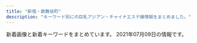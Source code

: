 ```yaml
---
title: "新宿・歌舞伎町"
description: "キーワード別にの巨乳アジアン・チャイナエステ嬢情報をまとめました。"
---
```


新着画像と新着キーワードをまとめています。
2021年07月09日の情報です。

<DmmAffiliateIns />
<KeywordTable
  shops={
    [
    {
        "station": "\u897f\u6b66\u65b0\u5bbf\u99c5\u5317\u53e3",
        "keywords": {},
        "img_links": [
            "http://www.yu-yu.work/img/miki1.jpg",
            "http://www.yu-yu.work/images/2.jpg",
            "http://www.yu-yu.work/images/info.jpg",
            "http://www.yu-yu.work/images/int1.png",
            "http://www.yu-yu.work/images/line.png",
            "http://www.yu-yu.work/img/yumi1.jpg",
            "http://www.yu-yu.work/img/nana1.jpg",
            "http://www.yu-yu.work/images/b1.jpg",
            "http://www.yu-yu.work/images/staff_t.jpg",
            "http://www.yu-yu.work/images/int2.png",
            "http://www.yu-yu.work/images/7.jpg",
            "http://www.yu-yu.work/staff/nana.jpg",
            "http://www.yu-yu.work/images/b2.jpg",
            "http://www.yu-yu.work/images/6.jpg",
            "http://www.yu-yu.work/images/ac2.jpg",
            "http://www.yu-yu.work/images/ac1.jpg",
            "http://www.yu-yu.work/images/5.jpg",
            "http://www.yu-yu.work/staff/yumi.jpg",
            "http://www.yu-yu.work/images/head.jpg",
            "http://www.yu-yu.work/images/sys.jpg",
            "http://www.yu-yu.work/images/news.jpg",
            "http://www.yu-yu.work/img/misaki1.jpg",
            "http://www.yu-yu.work/staff/miki.jpg",
            "http://www.yu-yu.work/images/interior_t.jpg",
            "http://www.yu-yu.work/images/mobile.jpg",
            "http://www.yu-yu.work/staff/misaki.jpg"
        ],
        "name": "\u8679\u83ef \u3044\u308d\u306f",
        "url": "http://www.yu-yu.work/"
    },
    {
        "keywords": {
            "86": 2,
            "D": 3
        },
        "img_links": [
            "http://ciretva.xyz/picture/room2.jpg",
            "http://ciretva.xyz/uploads/210601/1-2106011H615V5.jpg",
            "http://ciretva.xyz/picture/room1.jpg",
            "http://ciretva.xyz/picture/news.jpg",
            "http://ciretva.xyz/picture/face.jpg",
            "http://ciretva.xyz/picture/room3.jpg",
            "http://ciretva.xyz/picture/face_bj1.png",
            "http://ciretva.xyz/uploads/201021/1-201021155T02L.jpg",
            "http://ciretva.xyz/picture/s_staff.png",
            "http://ciretva.xyz/uploads/201021/1-201021155T9631.jpg",
            "http://ciretva.xyz/picture/room4.jpg",
            "http://ciretva.xyz/picture/top.jpg",
            "http://ciretva.xyz/uploads/201021/1-201021155925315.jpg",
            "http://ciretva.xyz/uploads/201021/1-201021155932238.jpg",
            "http://ciretva.xyz/picture/pick.jpg",
            "http://ciretva.xyz/uploads/210601/1-2106011H604649.jpg"
        ],
        "url": "http://ciretva.xyz/",
        "station": "\u897f\u6b66\u65b0\u5bbf\u99c5\u5317\u53e3",
        "name": "\u4f73\u7e01 \uff5e\u304b\u3048\u3093\uff5e"
    },
    {
        "station": "JR\u65b0\u5bbf\u99c5\u6771\u53e3",
        "keywords": {
            "C": 8
        },
        "url": "http://hi-msg.com/koyuki/",
        "img_links": [
            "http://hi-msg.com/koyuki/img/english-t5.png",
            "http://hi-msg.com/koyuki/img/card-english.png",
            "http://hi-msg.com/koyuki/img/tel.png",
            "http://hi-msg.com/koyuki/img/p-5.jpg",
            "http://hi-msg.com/koyuki/img/t-1.png",
            "http://hi-msg.com/koyuki/img/p-1.jpg",
            "http://hi-msg.com/koyuki/img/newstback.png",
            "http://hi-msg.com/koyuki/img/kanban4s.jpg",
            "http://hi-msg.com/koyuki/img/english-t3.png",
            "http://hi-msg.com/koyuki/img/botton.png",
            "http://hi-msg.com/koyuki/img/t-3.png",
            "http://hi-msg.com/koyuki/img/p-3-1.jpg",
            "http://hi-msg.com/koyuki/img/p-8.jpg",
            "http://hi-msg.com/koyuki/img/english-t1.png",
            "http://hi-msg.com/koyuki/img/tit.png",
            "http://hi-msg.com/koyuki/img/p-4-1.jpg",
            "http://hi-msg.com/koyuki/img/english-t4.png",
            "http://hi-msg.com/koyuki/img/p-10.jpg",
            "http://hi-msg.com/koyuki/img/p-7-1.jpg",
            "http://hi-msg.com/koyuki/img/p-6-1.jpg",
            "http://hi-msg.com/koyuki/img/p-7.jpg",
            "http://hi-msg.com/koyuki/img/p-6.jpg",
            "http://hi-msg.com/koyuki/img/p-2.jpg",
            "http://hi-msg.com/koyuki/img/p-8-1.jpg",
            "http://hi-msg.com/koyuki/img/card.png",
            "http://hi-msg.com/koyuki/img/t-2.png",
            "http://hi-msg.com/koyuki/img/p-3.jpg",
            "http://hi-msg.com/koyuki/img/english-t2.png",
            "http://hi-msg.com/koyuki/img/p-11.jpg",
            "http://hi-msg.com/koyuki/img/p-0.jpg",
            "http://hi-msg.com/koyuki/img/p-2-1.jpg",
            "http://hi-msg.com/koyuki/img/p-4.jpg",
            "http://hi-msg.com/koyuki/img/kanban4.jpg",
            "http://hi-msg.com/koyuki/img/english-t6.png",
            "http://hi-msg.com/koyuki/img/p-9.jpg",
            "http://hi-msg.com/koyuki/img/re.png",
            "http://hi-msg.com/koyuki/img/head.png"
        ],
        "name": "KOYUKI"
    },
    {
        "name": "\u6c17\u697d",
        "station": "JR\u65b0\u5bbf\u99c5\u897f\u53e3",
        "url": "http://yurali.oks.bz/",
        "img_links": [
            "http://yurali.oks.bz/images/room3.jpg",
            "http://yurali.oks.bz/images/acc4.jpg",
            "http://yurali.oks.bz/photos/sites/48/2020/06/2020063002493351.jpg",
            "http://yurali.oks.bz/images/mobile.jpg",
            "http://yurali.oks.bz/images/room4.jpg",
            "http://yurali.oks.bz/photos/sites/48/2021/03/2021033110254887.jpg",
            "http://yurali.oks.bz/photos/sites/48/2020/09/2020090809341126.jpg",
            "http://yurali.oks.bz/images/right.jpg",
            "http://yurali.oks.bz/photos/sites/48/2021/03/2021033110254811.jpg",
            "http://yurali.oks.bz/images/top.jpg",
            "http://yurali.oks.bz/images/s1.jpg",
            "http://yurali.oks.bz/images/acc2.jpg",
            "http://yurali.oks.bz/images/s3.jpg",
            "http://yurali.oks.bz/images/kanban.jpg",
            "http://yurali.oks.bz/images/content.jpg",
            "http://yurali.oks.bz/photos/sites/48/2020/09/2020090809341490.jpg",
            "http://yurali.oks.bz/images/room1.jpg",
            "http://yurali.oks.bz/images/s_new.png",
            "http://yurali.oks.bz/images/room2.jpg",
            "http://yurali.oks.bz/images/s2.jpg",
            "http://yurali.oks.bz/images/acc1.jpg",
            "http://yurali.oks.bz/images/s4.jpg",
            "http://yurali.oks.bz/images/acc3.jpg",
            "http://yurali.oks.bz/photos/sites/48/2020/09/2020090809340917.jpg",
            "http://yurali.oks.bz/images/line.jpg"
        ],
        "keywords": {
            "85": 10,
            "87": 10,
            "\u4e73": 1,
            "\u80f8": 1,
            "D": 20,
            "E": 10,
            "86": 10
        }
    },
    {
        "img_links": [],
        "name": "\u73ca\u745a",
        "url": "https://sango.tyo.cm/",
        "station": "\u897f\u65b0\u5bbf\u99c5",
        "keywords": {}
    },
    {
        "keywords": {},
        "name": "\u5915\u9727 \u3086\u3046\u304e\u308a",
        "url": "https://shinjuku-mensesthe.com/",
        "img_links": [
            "https://shinjuku-mensesthe.com/staff/arisa-s1.jpg",
            "https://shinjuku-mensesthe.com/images/top2.jpg",
            "https://shinjuku-mensesthe.com/menu/staff.png",
            "https://shinjuku-mensesthe.com/menu/blog.png",
            "https://shinjuku-mensesthe.com/icon/yelp.png",
            "https://shinjuku-mensesthe.com/images/footer-r.png",
            "https://shinjuku-mensesthe.com/images/header3.png",
            "https://shinjuku-mensesthe.com/room/room-l4.jpg",
            "https://shinjuku-mensesthe.com/link/mens-esthe.png",
            "https://shinjuku-mensesthe.com/images/footer-l.png",
            "https://shinjuku-mensesthe.com/staff/seira-s1.jpg",
            "https://shinjuku-mensesthe.com/images/main-top.jpg",
            "https://shinjuku-mensesthe.com/staff/hikaru-l1.jpg",
            "https://shinjuku-mensesthe.com/icon/facebook.png",
            "https://shinjuku-mensesthe.com/staff/arisa-l1.jpg",
            "https://shinjuku-mensesthe.com/massage/2020/10/05/yuki-s1.jpg",
            "https://shinjuku-mensesthe.com/staff/yuki-l1.jpg",
            "https://shinjuku-mensesthe.com/menu/info.png",
            "https://shinjuku-mensesthe.com/massage/2020/10/21/risa-s1.jpg",
            "https://shinjuku-mensesthe.com/images/flower.png",
            "https://shinjuku-mensesthe.com/button/blog.png",
            "https://shinjuku-mensesthe.com/button/staff.png",
            "https://shinjuku-mensesthe.com/staff/seira-l1.jpg",
            "https://shinjuku-mensesthe.com/massage/2020/09/14/hana-s1.jpg",
            "https://shinjuku-mensesthe.com/images/top3.jpg",
            "https://shinjuku-mensesthe.com/room/room-l1.jpg",
            "https://shinjuku-mensesthe.com/massage/2020/07/31/covit19.jpg",
            "https://shinjuku-mensesthe.com/icon/twitter.png",
            "https://shinjuku-mensesthe.com/room/room-l2.jpg",
            "https://scdn.line-apps.com/n/line_add_friends/btn/ja.png",
            "https://shinjuku-mensesthe.com/staff/hana-s1.jpg",
            "https://shinjuku-mensesthe.com/staff/hikaru-s1.jpg",
            "https://shinjuku-mensesthe.com/menu/home.png",
            "https://shinjuku-mensesthe.com/massage/2021/03/27/blog.jpg",
            "https://shinjuku-mensesthe.com/images/main-sp.jpg",
            "https://shinjuku-mensesthe.com/button/home.png",
            "https://shinjuku-mensesthe.com/images/clear.png",
            "https://shinjuku-mensesthe.com/icon/line.png",
            "https://shinjuku-mensesthe.com/images/main-small.jpg",
            "https://shinjuku-mensesthe.com/staff/kana-l1.jpg",
            "https://shinjuku-mensesthe.com/room/room-l3.jpg",
            "https://shinjuku-mensesthe.com/images/top1.jpg",
            "https://shinjuku-mensesthe.com/images/camp.png",
            "https://shinjuku-mensesthe.com/staff/yuki-s1.jpg",
            "https://shinjuku-mensesthe.com/staff/hana-l1.jpg",
            "https://shinjuku-mensesthe.com/staff/shiori-s1.jpg",
            "https://shinjuku-mensesthe.com/images/qrcode.png",
            "https://shinjuku-mensesthe.com/staff/kana-s1.jpg"
        ],
        "station": "JR\u65b0\u5bbf\u99c5\u6771\u53e3"
    },
    {
        "station": "JR\u65b0\u5bbf\u99c5\u6771\u53e3",
        "img_links": [
            "http://relaxia.work/images/top.png",
            "http://relaxia.work/images/side_mobile.jpg",
            "http://relaxia.work/images/link_nav03.jpg",
            "http://relaxia.work/images/link_nav04.jpg",
            "http://relaxia.work/images/ico01.png",
            "http://relaxia.work/images/link_nav05.jpg",
            "http://relaxia.work/images/info3.jpg",
            "http://relaxia.work/images/side_link.jpg",
            "http://relaxia.work/images/note.jpg",
            "http://relaxia.work/img/yuki1.jpg",
            "http://relaxia.work/images/link_nav06.jpg",
            "http://relaxia.work/img/sizuka1.jpg",
            "http://relaxia.work/images/top_slider01.jpg",
            "http://relaxia.work/img/haru1.jpg",
            "http://relaxia.work/images/sp_top.jpg",
            "http://relaxia.work/images/info2.jpg",
            "http://relaxia.work/images/info1.jpg",
            "http://relaxia.work/images/link_nav01.jpg",
            "http://relaxia.work/images/side_tel.jpg",
            "http://relaxia.work/images/link_nav02.jpg"
        ],
        "name": "\u30ea\u30e9\u30af\u30b7\u30a2\u30fc",
        "keywords": {},
        "url": "http://relaxia.work/"
    },
    {
        "name": "\u30d4\u30e5\u30a2\u30ea\u30be\u30fc\u30c8II",
        "url": "http://pure-resort.tyo.cm/",
        "img_links": [],
        "keywords": {},
        "station": "JR\u65b0\u5bbf\u99c5\u6771\u53e3"
    },
    {
        "img_links": [
            "http://genkimorimori.este88.com/images/mika1.jpg",
            "http://genkimorimori.este88.com/gals/risa1.jpg",
            "http://genkimorimori.este88.com/images/koyuki1.jpg",
            "http://genkimorimori.este88.com/images/ph1.jpg",
            "http://genkimorimori.este88.com/img/kixyoko1.jpg",
            "http://genkimorimori.este88.com/img/momo1.jpg",
            "http://genkimorimori.este88.com/images/kaori1.jpg",
            "http://genkimorimori.este88.com/images/kixyoko1.jpg",
            "http://genkimorimori.este88.com/images/momo1.jpg",
            "http://genkimorimori.este88.com/img/mika1.jpg",
            "http://genkimorimori.este88.com/img/koyuki1.jpg",
            "http://genkimorimori.este88.com/images/r02.jpg",
            "http://genkimorimori.este88.com/gals/koko1.jpg",
            "http://genkimorimori.este88.com/images/r04.jpg",
            "http://genkimorimori.este88.com/gals/nnana1.jpg",
            "http://genkimorimori.este88.com/img/kaori1.jpg",
            "http://genkimorimori.este88.com/gals/sayuri1.jpg",
            "http://genkimorimori.este88.com/images/r01.jpg"
        ],
        "station": "\u897f\u6b66\u65b0\u5bbf\u99c5\u5317\u53e3",
        "url": "http://genkimorimori.este88.com/",
        "keywords": {},
        "name": "\u5143\u6c17\u30e2\u30ea\u30e2\u30ea"
    },
    {
        "keywords": {},
        "url": "https://gokujo.iest.info/",
        "img_links": [],
        "station": "JR\u65b0\u5bbf\u99c5",
        "name": "\u65b0\u5bbf\u6975\u4e0a\u30e1\u30f3\u30ba\u30a8\u30b9\u30c6"
    },
    {
        "img_links": [
            "http://crystal-est.net/uploads/crystal/2017/03/subvisual_link.png",
            "http://crystal-est.net/uploads/crystal/images/xing.png",
            "http://crystal-est.net/uploads/crystal/2018/08/wechatimg49.jpeg",
            "http://crystal-est.net/uploads/crystal/images/icon_flower.png",
            "http://crystal-est.net/uploads/crystal/2020/12/img_6830.jpg",
            "http://crystal-est.net/uploads/crystal/images/subvisual_staff.png",
            "http://crystal-est.net/uploads/crystal/2018/05/mayu1.jpeg",
            "http://ruby-es.com/uploads/rubyes/2017/02/img_info_03.png",
            "http://crystal-est.net/uploads/crystal/2017/04/leftmovie.png",
            "http://ruby-es.com/uploads/rubyes/2017/02/img_info_02.png",
            "http://crystal-est.net/uploads/crystal/2017/03/subvisual_qa.png",
            "http://crystal-est.net/uploads/crystal/2017/03/subvisual_reserve.png",
            "http://crystal-est.net/uploads/crystal/images/p01.png",
            "http://crystal-est.net/uploads/crystal/2017/02/wifi.jpg",
            "http://crystal-est.net/uploads/crystal/2018/08/wechatimg51.jpeg",
            "http://crystal-est.net/uploads/crystal/images/no-photo.jpg",
            "http://crystal-est.net/uploads/crystal/2018/07/wechatimg30.jpeg",
            "http://ruby-es.com/uploads/rubyes/2017/02/img_info_01.png",
            "http://ruby-es.com/uploads/rubyes/2017/02/img_info_04.png",
            "http://crystal-est.net/uploads/crystal/2017/03/subvisual_magazine1.png",
            "http://crystal-est.net/uploads/crystal/2017/03/subvisual_info.png",
            "http://crystal-est.net/uploads/crystal/2017/04/bnr_side_01.png",
            "http://crystal-est.net/uploads/crystal/2017/03/subvisual_enquete1.png",
            "http://ruby-es.com/uploads/rubyes/2017/02/img_info_05.png",
            "http://crystal-est.net/uploads/crystal/2018/07/wechatimg31.jpeg",
            "http://crystal-est.net/uploads/crystal/2017/03/bnr_side_042.png",
            "http://crystal-est.net/uploads/crystal/2017/04/line2.png",
            "http://crystal-est.net/uploads/crystal/2017/03/btn_top_01.png",
            "http://ruby-es.com/uploads/rubyes/2017/02/img_info_06.png",
            "http://crystal-est.net/uploads/crystal/2017/04/web.png",
            "http://crystal-est.net/uploads/crystal/2017/03/btn_top_03.png",
            "http://crystal-est.net/uploads/crystal/2017/03/subvisual_contact.png",
            "http://crystal-est.net/uploads/crystal/2017/03/bnr_side_032.png",
            "http://crystal-est.net/uploads/crystal/2017/02/ameba.jpg",
            "http://crystal-est.net/uploads/crystal/2017/03/icon_flower.png",
            "http://crystal-est.net/uploads/crystal/2017/03/ruby6.png",
            "http://crystal-est.net/uploads/crystal/2017/03/btn_top_02.png",
            "http://crystal-est.net/uploads/crystal/2018/07/wechatimg26.jpeg",
            "http://crystal-est.net/uploads/crystal/2017/03/bnr_side_credit1.png",
            "http://crystal-est.net/uploads/crystal/2017/03/treatment2.png",
            "http://crystal-est.net/uploads/crystal/2020/11/tel.jpg",
            "http://crystal-est.net/uploads/crystal/2020/12/img_6902.jpg",
            "http://crystal-est.net/uploads/crystal/2018/07/wechatimg125.jpeg",
            "http://crystal-est.net/uploads/crystal/2018/05/webwxgetmsgimg.jpeg",
            "http://crystal-est.net/uploads/crystal/2017/03/bnr_side_052.png"
        ],
        "station": "JR\u65b0\u5bbf\u99c5\u6771\u53e3",
        "url": "http://crystal-est.net/",
        "name": "\u30af\u30ea\u30b9\u30bf\u30eb",
        "keywords": {
            "C": 2
        }
    },
    {
        "name": "\u7652\u83ef \u3086\u3046\u304b",
        "keywords": {},
        "station": "JR\u65b0\u5bbf\u99c5\u6771\u53e3",
        "url": "http://www.yuuka.info/",
        "img_links": [
            "http://www.yuuka.info/img/rina1.jpg",
            "http://www.yuuka.info/images/up.png",
            "http://www.yuuka.info/images/mobile.jpg",
            "http://www.yuuka.info/images/rec2.jpg",
            "http://www.yuuka.info/images/interior_t.jpg",
            "http://www.yuuka.info/images/int2.jpg",
            "http://www.yuuka.info/images/news.jpg",
            "http://www.yuuka.info/images/ta.jpg",
            "http://www.yuuka.info/images/head.jpg",
            "http://www.yuuka.info/images/int1.jpg",
            "http://www.yuuka.info/images/sys.jpg",
            "http://www.yuuka.info/images/staff_t.jpg",
            "http://www.yuuka.info/images/rec1.jpg",
            "http://www.yuuka.info/images/tel.jpg",
            "http://www.yuuka.info/images/4.jpg",
            "http://www.yuuka.info/images/3.jpg",
            "http://www.yuuka.info/img/miyu1.jpg",
            "http://www.yuuka.info/images/1.jpg",
            "http://www.yuuka.info/img/momo1.jpg",
            "http://www.yuuka.info/images/2.jpg",
            "http://www.yuuka.info/img/sayaka1.jpg"
        ]
    },
    {
        "station": "\u65b0\u5bbf\u897f\u53e3\u99c5D5\u51fa\u53e3",
        "url": "http://in-esthe.com/relair/",
        "img_links": [
            "http://in-esthe.com/relair/img/p-7.jpg",
            "http://in-esthe.com/relair/img/english-t2.png",
            "http://in-esthe.com/relair/img/english-t4.png",
            "http://in-esthe.com/relair/img/twitter.png",
            "http://in-esthe.com/relair/img/english-t1.png",
            "http://in-esthe.com/relair/img/fla.png",
            "http://in-esthe.com/relair/img/p-2.jpg",
            "http://in-esthe.com/relair/img/fla2.png",
            "http://in-esthe.com/relair/img/card-english.png",
            "http://in-esthe.com/relair/img/p-1.jpg",
            "http://in-esthe.com/relair/img/fla1.png",
            "http://in-esthe.com/relair/img/head.png",
            "http://in-esthe.com/relair/img/p-3-1.jpg",
            "http://in-esthe.com/relair/img/english-t6.png",
            "http://in-esthe.com/relair/img/english-t3.png",
            "http://in-esthe.com/relair/img/t-1.png",
            "http://in-esthe.com/relair/img/t-3.png",
            "http://in-esthe.com/relair/img/botton.png",
            "http://in-esthe.com/relair/img/p-1-1.jpg",
            "http://in-esthe.com/relair/img/newstback.png",
            "http://in-esthe.com/relair/img/p-9.jpg",
            "http://in-esthe.com/relair/img/s-1.jpg",
            "http://in-esthe.com/relair/img/p-0.jpg",
            "http://in-esthe.com/relair/img/p-3.jpg",
            "http://in-esthe.com/relair/img/p-8.jpg",
            "http://in-esthe.com/relair/img/english-t5.png",
            "http://in-esthe.com/relair/img/re.png",
            "http://in-esthe.com/relair/img/kanban4.jpg",
            "http://in-esthe.com/relair/img/t-2.png",
            "http://in-esthe.com/relair/img/tel.png"
        ],
        "name": "RELAIR \uff5e\u30ea\u30ec\u30a2\uff5e",
        "keywords": {
            "C": 8
        }
    },
    {
        "station": "JR\u65b0\u5bbf\u99c5\u6771\u53e3\u30fb\u6b4c\u821e\u4f0e\u753a",
        "keywords": {},
        "url": "https://www.hagoromo.tokyo/",
        "img_links": [
            "https://static.wixstatic.com/media/1f1430_0ea86bd4429f44fa96f0a1277a1c2d6e~mv2.jpg",
            "https://static.wixstatic.com/media/1f1430_04f93cdec45f4c4e8d0fa69dc26b3e38~mv2.jpg",
            "https://static.wixstatic.com/media/1f1430_7ff5719c25b243d18c7fb6db890677f9~mv2.jpg",
            "https://static.wixstatic.com/media/1f1430_4b2c5243bdbe40858057386a16dce231~mv2.png",
            "https://static.wixstatic.com/media/1f1430_c12fa837f18643e8a167f283f823ecd9~mv2.jpg",
            "https://static.wixstatic.com/media/1f1430_184f66b9eb914c26b47be78d54152284~mv2.jpg",
            "https://static.wixstatic.com/media/1f1430_704c1cfac22b4288a4aaa588c496ab40~mv2.jpg",
            "https://static.wixstatic.com/media/1f1430_f4c9cbbcc36c44f1a8be8eb3138b0b46~mv2.jpg",
            "https://static.wixstatic.com/media/1f1430_890ca68d29e04e7a8c96e4198a653ed3~mv2.jpg",
            "https://static.wixstatic.com/media/1f1430_c48456140f404f1eb9a47dfd01d1d032~mv2.jpg",
            "https://static.wixstatic.com/media/1f1430_8e7ae52f03b14e31be6ff7b1038f2896~mv2.jpg",
            "https://static.wixstatic.com/media/1f1430_d0a7ae614e0b423886aa6d1beca9a87a~mv2.jpg",
            "https://static.wixstatic.com/media/1f1430_b6622178bf9c45a68912520b4b2de175~mv2.png",
            "https://static.wixstatic.com/media/1f1430_27c850c6656448c68b705e2a69f8d3e0~mv2.png",
            "https://static.wixstatic.com/media/1f1430_f16ba939f42f47d688a43ba736f9d100~mv2.jpg",
            "https://static.wixstatic.com/media/1f1430_d824a82ebc40424facf31978d80b293b~mv2.png",
            "https://static.wixstatic.com/media/1f1430_5b6db55133674387b978465361d1f5af~mv2.jpg",
            "https://static.wixstatic.com/media/1f1430_4ef445c14af547ffb085a4c73252e22c~mv2.jpg",
            "https://static.wixstatic.com/media/1f1430_e11d2a49cf1a4130a10a3e09053a46fc~mv2.png",
            "https://static.wixstatic.com/media/1f1430_c572ee153c0c46e096e6301fe82e2f11~mv2.jpg",
            "https://static.wixstatic.com/media/1f1430_d26df1a13af049c9a7afeac5e58c5323~mv2.jpg",
            "https://static.wixstatic.com/media/1f1430_e5113a1a86b8410db0438745823a2d2c~mv2.png",
            "https://static.wixstatic.com/media/1f1430_2511e8409a39492bab1eeffd58a5eb1f~mv2.jpg"
        ],
        "name": "\u7fbd\u8863\uff5e\u306f\u3054\u308d\u3082\uff5e"
    },
    {
        "img_links": [
            "https://mens-esthe.xyz/staff/lili-s1.jpg",
            "https://mens-esthe.xyz/room/room-l7.jpg",
            "https://mens-esthe.xyz/staff/eri-s2.jpg",
            "https://mens-esthe.xyz/room/room-l5.jpg",
            "https://mens-esthe.xyz/staff/eri-s1.jpg",
            "https://mens-esthe.xyz/staff/lili-l1.jpg",
            "https://mens-esthe.xyz/room/room-l3.jpg",
            "https://mens-esthe.xyz/staff/eri-l1.jpg",
            "https://mens-esthe.xyz/footer/footer-tel.png",
            "https://mens-esthe.xyz/staff/yuuka-s1.jpg",
            "https://mens-esthe.xyz/images/esthe2.jpg",
            "https://mens-esthe.xyz/staff/kana-l1.jpg",
            "https://mens-esthe.xyz/staff/moe-l1.jpg",
            "https://mens-esthe.xyz/images/esthe1.jpg",
            "https://mens-esthe.xyz/staff/kana-s1.jpg",
            "https://mens-esthe.xyz/icon/yelp.png",
            "https://mens-esthe.xyz/images/main-sp.jpg",
            "https://mens-esthe.xyz/footer/footer-staff.png",
            "https://mens-esthe.xyz/images/qrcode.png",
            "https://mens-esthe.xyz/images/esthe4.jpg",
            "https://mens-esthe.xyz/shinjuku/2021/06/11/4942043_0.jpg",
            "https://mens-esthe.xyz/images/main1.jpg",
            "https://mens-esthe.xyz/staff/yuuka-s2.jpg",
            "https://mens-esthe.xyz/room/room-l2.jpg",
            "https://mens-esthe.xyz/staff/yuuka-l2.jpg",
            "https://mens-esthe.xyz/images/header3.png",
            "https://mens-esthe.xyz/staff/yuuka-l1.jpg",
            "https://mens-esthe.xyz/staff/kana-s2.jpg",
            "https://mens-esthe.xyz/icon/twitter.png",
            "https://mens-esthe.xyz/room/room-l6.jpg",
            "https://mens-esthe.xyz/staff/eri-l2.jpg",
            "https://mens-esthe.xyz/room/room-l4.jpg",
            "https://mens-esthe.xyz/room/room-l1.jpg",
            "https://mens-esthe.xyz/icon/facebook.png",
            "https://mens-esthe.xyz/shinjuku/2021/07/09/lili-s1.jpg",
            "https://mens-esthe.xyz/room/room-l8.jpg",
            "https://mens-esthe.xyz/staff/moe-s1.jpg",
            "https://mens-esthe.xyz/images/clear.png",
            "https://mens-esthe.xyz/icon/line.png",
            "https://mens-esthe.xyz/staff/kana-l2.jpg",
            "https://mens-esthe.xyz/footer/footer-line.png",
            "https://mens-esthe.xyz/images/esthe3.jpg"
        ],
        "keywords": {
            "84": 6,
            "D": 12,
            "F": 6,
            "86": 12,
            "95": 6,
            "90": 6
        },
        "url": "https://mens-esthe.xyz/",
        "name": "\u30b8\u30e5\u30ea\u30a2\u30f3",
        "station": "JR\u65b0\u5bbf\u99c5\u6771\u5357\u53e3"
    },
    {
        "url": "http://sakura-relax.net/",
        "img_links": [
            "http://sakura-relax.net/images/qrc.png",
            "http://sakura-relax.net/images/cg06.jpg",
            "http://sakura-relax.net/link/menlog.jpg",
            "http://sakura-relax.net/images/top-img01.png",
            "http://sakura-relax.net/images/tel.png",
            "http://sakura-relax.net/images/cg07.jpg",
            "http://sakura-relax.net/images/cg03.jpg",
            "http://sakura-relax.net/images/top-img02.png",
            "http://sakura-relax.net/images/cg04.jpg",
            "http://sakura-relax.net/images/kan.jpg"
        ],
        "station": "\u65b0\u5bbf\u4e09\u4e01\u76ee\u99c5E1\u51fa\u53e3",
        "keywords": {
            "86": 4,
            "C": 8,
            "87": 8,
            "85": 4,
            "E": 8
        },
        "name": "\u697d\u697d-\u30e9\u30af\u30e9\u30af-"
    },
    {
        "img_links": [
            "http://aroma-massage.red/images/cg03.jpg",
            "http://aroma-massage.red/images/ttl-concept.png",
            "http://aroma-massage.red/images/bg-image-consept02.png",
            "http://aroma-massage.red/images/ttl-qr.png",
            "http://aroma-massage.red/images/ttl-informationt.png",
            "http://aroma-massage.red/images/ttl-therapist.png",
            "http://aroma-massage.red/images/cg05.jpg",
            "http://aroma-massage.red/images/ttl-concept2t.png",
            "http://aroma-massage.red/images/img-therapistt.jpg",
            "http://aroma-massage.red/images/ttl-information.png",
            "http://aroma-massage.red/images/img-link.jpg",
            "http://aroma-massage.red/images/txt-header-phonet.png",
            "http://aroma-massage.red/images/ttl-concept2.png",
            "http://aroma-massage.red/images/bg-image-consept.png",
            "http://aroma-massage.red/images/acc1.jpg",
            "http://aroma-massage.red/images/bnr-sp-campaign01.jpg",
            "http://aroma-massage.red/images/cg06.jpg",
            "http://aroma-massage.red/images/ttl-link.png",
            "http://aroma-massage.red/images/img-linkt.jpg",
            "http://aroma-massage.red/images/img-therapist.jpg",
            "http://aroma-massage.red/images/img-header-mainvisual01.jpg",
            "http://aroma-massage.red/images/bnr-campaign01.jpg",
            "http://aroma-massage.red/images/acc.jpg",
            "http://aroma-massage.red/images/txt-header-phone.png",
            "http://aroma-massage.red/images/kan.jpg",
            "http://aroma-massage.red/images/ttl-pickup.png",
            "http://aroma-massage.red/images/qr.jpg",
            "http://aroma-massage.red/images/cg02.jpg",
            "http://aroma-massage.red/images/ttl-pickupt.png",
            "http://aroma-massage.red/images/ttl-qrt.png",
            "http://aroma-massage.red/images/img-header-mainvisual01t.jpg",
            "http://aroma-massage.red/images/ttl-conceptt.png",
            "http://aroma-massage.red/images/txt-header-storeinfo.png",
            "http://aroma-massage.red/images/txt-footer-copyright.png",
            "http://aroma-massage.red/images/cg01.jpg",
            "http://aroma-massage.red/images/ttl-qrf.png"
        ],
        "url": "http://aroma-massage.red/",
        "station": "JR\u65b0\u5bbf\u99c5\u6771\u53e3",
        "name": "\u30c6\u30bb\u30e9-Tethera-",
        "keywords": {
            "D": 20
        }
    },
    {
        "url": "http://aes-aroma.com/",
        "keywords": {
            "C": 18
        },
        "station": "JR\u65b0\u5bbf\u99c5\u5357\u53e3",
        "img_links": [
            "http://aes-aroma.com/staff/kaori/01.jpg",
            "http://aes-aroma.com/img/ttl_pickup.png",
            "http://aes-aroma.com/staff/koko/01.jpg",
            "http://aes-aroma.com/staff/nana/01.jpg",
            "http://aes-aroma.com/i/files/homeimg.jpg",
            "http://aes-aroma.com/staff/yoko/02.jpg",
            "http://aes-aroma.com/staff/megumi/01.jpg",
            "http://aes-aroma.com/staff/yoko/01.jpg",
            "http://aes-aroma.com/staff/yuri/01.jpg",
            "http://aes-aroma.com/staff/miki/01.jpg",
            "http://aes-aroma.com/img/ttl_staff.png",
            "http://aes-aroma.com/img/ttl_rec.png",
            "http://aes-aroma.com/img/ttl_mobile.png",
            "http://aes-aroma.com/pic/head.png",
            "http://aes-aroma.com/staff/ai/01.jpg",
            "http://aes-aroma.com/img/ttl_tnew.png",
            "http://aes-aroma.com/staff/mimi/01.jpg"
        ],
        "name": "\u7652\u3057\u306e\u5bbf"
    },
    {
        "img_links": [
            "http://www.sh-riraku22.xyz/uploads/190603/1-1Z603130R1E6.jpg",
            "http://www.sh-riraku22.xyz/uploads/190603/1-1Z603130953222.jpg",
            "http://www.sh-riraku22.xyz/uploads/190603/1-1Z603130FW91.jpg",
            "http://www.sh-riraku22.xyz/picture/s_link.png",
            "http://www.sh-riraku22.xyz/picture/room1.jpg",
            "http://www.sh-riraku22.xyz/picture/room4.jpg",
            "http://www.sh-riraku22.xyz/picture/s_staff.png",
            "http://www.sh-riraku22.xyz/picture/top2.jpg",
            "http://www.sh-riraku22.xyz/uploads/190603/1-1Z6031305394Y.jpg",
            "http://www.sh-riraku22.xyz/uploads/190603/1-1Z603130K6109.jpg",
            "http://www.sh-riraku22.xyz/uploads/190509/1-1Z509153HC21.jpg",
            "http://www.sh-riraku22.xyz/picture/s_news.png",
            "http://www.sh-riraku22.xyz/uploads/190603/1-1Z60313051L05.jpg",
            "http://www.sh-riraku22.xyz/picture/room2.jpg",
            "http://www.sh-riraku22.xyz/picture/room3.jpg",
            "http://www.sh-riraku22.xyz/picture/s_sysytem.png",
            "http://www.sh-riraku22.xyz/picture/top.jpg",
            "http://www.sh-riraku22.xyz/uploads/190603/1-1Z603131055613.jpg"
        ],
        "keywords": {
            "80": 2,
            "83": 2,
            "86": 2,
            "C": 2,
            "D": 6,
            "85": 2
        },
        "url": "http://www.sh-riraku22.xyz/",
        "name": "\u6708\u306e\u604b\u4eba",
        "station": "JR\u65b0\u5bbf\u99c5"
    },
    {
        "station": "JR\u65b0\u5bbf\u99c5\u897f\u53e3",
        "url": "http://fairy-girl.work/",
        "name": "Fairy Girl",
        "keywords": {},
        "img_links": [
            "http://fairy-girl.work/images/ac1.jpg",
            "http://fairy-girl.work/img/hitomi1.jpg",
            "http://fairy-girl.work/img/eri1.jpg",
            "http://fairy-girl.work/img/rika1.jpg",
            "http://fairy-girl.work/images/1.jpg",
            "http://fairy-girl.work/images/5.jpg",
            "http://fairy-girl.work/staff/hitomi.jpg",
            "http://fairy-girl.work/staff/kana.jpg",
            "http://fairy-girl.work/img/mari1.jpg",
            "http://fairy-girl.work/images/ac2.jpg",
            "http://fairy-girl.work/images/11.jpg",
            "http://fairy-girl.work/images/sys3.jpg",
            "http://fairy-girl.work/images/interior_t.jpg",
            "http://fairy-girl.work/img/kana1.jpg",
            "http://fairy-girl.work/images/int2.jpg",
            "http://fairy-girl.work/images/sys2.jpg",
            "http://fairy-girl.work/img/rara1.jpg",
            "http://fairy-girl.work/images/mobile.jpg",
            "http://fairy-girl.work/images/int1.jpg",
            "http://fairy-girl.work/staff/eri.jpg",
            "http://fairy-girl.work/images/6.jpg",
            "http://fairy-girl.work/images/8.jpg",
            "http://fairy-girl.work/images/10.jpg",
            "http://fairy-girl.work/images/12.jpg",
            "http://fairy-girl.work/staff/yuyu.jpg",
            "http://fairy-girl.work/staff/mari.jpg",
            "http://fairy-girl.work/img/kiki1.jpg",
            "http://fairy-girl.work/images/2.jpg",
            "http://fairy-girl.work/staff/kiki.jpg",
            "http://fairy-girl.work/img/misa1.jpg",
            "http://fairy-girl.work/img/eri2.jpg",
            "http://fairy-girl.work/images/tr.jpg",
            "http://fairy-girl.work/img/yuki1.jpg",
            "http://fairy-girl.work/images/news.jpg",
            "http://fairy-girl.work/images/sys1.jpg",
            "http://fairy-girl.work/staff/rika.jpg",
            "http://fairy-girl.work/images/bana0404_4.png",
            "http://fairy-girl.work/img/yuyu1.jpg",
            "http://fairy-girl.work/images/3.jpg",
            "http://fairy-girl.work/images/7.jpg",
            "http://fairy-girl.work/staff/yuki.jpg",
            "http://fairy-girl.work/images/sys4.jpg",
            "http://fairy-girl.work/staff/rara.jpg",
            "http://fairy-girl.work/staff/rina.jpg",
            "http://fairy-girl.work/images/staff_t.jpg",
            "http://fairy-girl.work/images/line.png",
            "http://fairy-girl.work/img/rina1.jpg",
            "http://fairy-girl.work/img/kiki2.jpg",
            "http://fairy-girl.work/staff/misa.jpg",
            "http://fairy-girl.work/images/sys5.jpg",
            "http://fairy-girl.work/images/9.jpg"
        ]
    },
    {
        "station": "\u897f\u6b66\u65b0\u5bbf\u99c5\u5317\u53e3",
        "img_links": [
            "http://clear-es.net/yamituki-n/uploads/images/satomi2.jpg",
            "http://clear-es.net/images/index_01.jpg",
            "http://clear-es.net/yamituki-n/uploads/images/emi3.jpg",
            "http://clear-es.net/uploads/22c8968348a9acc2dfc9ab0aecb09c27.jpg",
            "http://clear-es.net/images/index_03.jpg",
            "http://clear-es.net/yamituki-n/uploads/images/rika55ss.jpg",
            "http://clear-es.net/uploads/d1dd85f8fb55d0e70a55a6dafa8ff601.jpg",
            "http://clear-es.net/images/index_04.jpg",
            "http://clear-es.net/images/index_24.jpg",
            "http://clear-es.net/images/index_15.jpg",
            "http://clear-es.net/my_work/images/pic1.png",
            "http://clear-es.net/uploads/10299154955d10c3b815a5638a35a934.jpg",
            "http://clear-es.net/images/index_26.jpg",
            "http://clear-es.net/uploads/09bdd5637edec4bfa3d47a7e9874640b.jpg",
            "http://clear-es.net/images/gallery_11.jpg",
            "http://clear-es.net/yamituki-n/uploads/images/mika03s.jpg",
            "http://clear-es.net/images/index_05.jpg",
            "http://clear-es.net/yamituki-n/uploads/images/mimi-01s.jpg",
            "http://clear-es.net/yamituki-n/uploads/images/rena01.jpg",
            "http://clear-es.net/images/girls_03.jpg",
            "http://clear-es.net/yamituki-n/uploads/images/juri01s.jpg",
            "http://clear-es.net/images/index_28_01.jpg",
            "http://clear-es.net/images/index_12.jpg",
            "http://clear-es.net/images/index_13.jpg",
            "http://clear-es.net/images/index_07.jpg",
            "http://clear-es.net/uploads/0141717ce8be90c90f41c0c8eb5c92fe.jpg",
            "http://clear-es.net/uploads/97eb17743f96fd7f0551aab0bedd5e6f.jpg",
            "http://clear-es.net/yamituki-n/uploads/images/satomi21.jpg",
            "http://clear-es.net/uploads/f73e8f67358edf8e94cf35d345a7af08.jpg",
            "http://clear-es.net/uploads/a62d7f24a5b9a4fd5aeef678eb24ef4b.jpg",
            "http://clear-es.net/images/index_08.jpg",
            "http://clear-es.net/images/index_23.jpg",
            "http://clear-es.net/uploads/f426bd85a8f6a9eac87e55b2d44c4bd5.jpg",
            "http://clear-es.net/images/index_27.jpg",
            "http://clear-es.net/uploads/cec0ed392fe00d8e3ff867c0625809e6.jpg",
            "http://clear-es.net/yamituki-n/uploads/images/yui01.jpg",
            "http://clear-es.net/images/service_11.jpg",
            "http://clear-es.net/images/girls_13.jpg",
            "http://clear-es.net/images/girls_11.jpg",
            "http://clear-es.net/images/index_09.jpg",
            "http://clear-es.net/yamituki-n/uploads/images/mmexport1576417470781.jpg",
            "http://clear-es.net/images/index_10.jpg",
            "http://clear-es.net/images/index_14.jpg",
            "http://clear-es.net/images/index_11.jpg",
            "http://clear-es.net/uploads/2aa97908694153fb149943f0b8445352.jpg",
            "http://clear-es.net/images/index_02.jpg",
            "http://clear-es.net/images/index_18.jpg",
            "http://clear-es.net/uploads/c8a6186524d872100cc89c100d1f3728.jpg",
            "http://clear-es.net/images/index_28.jpg",
            "http://clear-es.net/uploads/c1f6d0346f5cb109ac62c21a58c7deff.jpg",
            "http://clear-es.net/images/index_06.jpg",
            "http://clear-es.net/images/index_20.jpg",
            "http://clear-es.net/images/koko_1.jpg",
            "http://clear-es.net/images/index_19.jpg",
            "http://clear-es.net/images/index_17.jpg",
            "http://clear-es.net/images/index_21.jpg",
            "http://clear-es.net/yamituki-n/uploads/images/rena02.jpg",
            "http://clear-es.net/images/index_25.jpg"
        ],
        "keywords": {
            "C": 3,
            "89": 1,
            "D": 8,
            "88": 4,
            "87": 2,
            "90": 1,
            "F": 1,
            "86": 4
        },
        "name": "CLEAR-\u30af\u30ea\u30a2-",
        "url": "http://clear-es.net/"
    },
    {
        "keywords": {},
        "name": "\u5fa1\u82d1 -\u304e\u3087\u3048\u3093-",
        "station": "\u65b0\u5bbf\u5fa1\u82d1\u524d\u99c53\u756a\u51fa\u53e3",
        "url": "http://www.night.ne.jp/tokyo/gyoen/",
        "img_links": [
            "http://www.night.ne.jp/nightnet/img/8.jpg",
            "http://www.night.ne.jp/tokyo/gyoen/img/view_3.jpg",
            "http://www.night.ne.jp/nightnet/img/1.jpg",
            "http://www.night.ne.jp/nightnet/img/13.jpg",
            "http://www.night.ne.jp/nightnet/img/11.jpg",
            "http://www.night.ne.jp/nightnet/img/12a.jpg",
            "http://www.night.ne.jp/tokyo/gyoen/img/skill_3.jpg",
            "http://www.night.ne.jp/nightnet/img/15.jpg",
            "http://www.night.ne.jp/tokyo/gyoen/img/index.jpg",
            "http://www.night.ne.jp/tokyo/gyoen/img/skill_1.jpg",
            "http://www.night.ne.jp/nightnet/img/5.jpg",
            "http://www.night.ne.jp/tokyo/gyoen/img/view_4.jpg",
            "http://www.night.ne.jp/nightnet/img/14.jpg",
            "http://www.night.ne.jp/nightnet/img/9.jpg",
            "http://www.night.ne.jp/tokyo/gyoen/img/qr_code.jpg",
            "http://www.night.ne.jp/nightnet/img/6.jpg",
            "http://www.night.ne.jp/tokyo/gyoen/img/index_skill.jpg",
            "http://www.night.ne.jp/nightnet/img/17.jpg",
            "http://www.night.ne.jp/_format/W/img/whats_view.jpg",
            "http://www.night.ne.jp/nightnet/img/7.jpg",
            "http://www.night.ne.jp/tokyo/gyoen/img/skill_2.jpg",
            "http://www.night.ne.jp/tokyo/gyoen/img/view_1.jpg",
            "http://www.night.ne.jp/nightnet/img/4.jpg",
            "http://www.night.ne.jp/nightnet/img/3.jpg",
            "http://www.night.ne.jp/_format/W/img/whats_news.jpg",
            "http://www.night.ne.jp/tokyo/gyoen/img/index_view.jpg",
            "http://www.night.ne.jp/_format/W/img/whats_skill.jpg",
            "http://www.night.ne.jp/tokyo/gyoen/img/index_top.jpg",
            "http://www.night.ne.jp/nightnet/img/2.jpg",
            "http://www.night.ne.jp/tokyo/gyoen/img/view_2.jpg",
            "http://www.night.ne.jp/nightnet/img/16.jpg",
            "http://www.night.ne.jp/_format/W/img/index_enter_1.jpg",
            "http://www.night.ne.jp/nightnet/img/10.jpg"
        ]
    }
]
}
/>
<DmmAffiliateScript />
